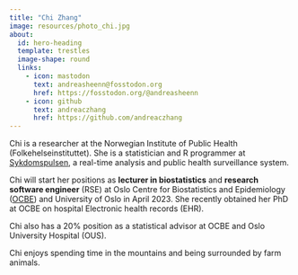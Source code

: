 ```yaml
---
title: "Chi Zhang"
image: resources/photo_chi.jpg
about:
  id: hero-heading
  template: trestles
  image-shape: round
  links:
    - icon: mastodon
      text: andreasheenn@fosstodon.org
      href: https://fosstodon.org/@andreasheenn
    - icon: github
      text: andreaczhang
      href: https://github.com/andreaczhang
---
```


::: {#hero-heading}

Chi is a researcher at the Norwegian Institute of Public Health (Folkehelseinstituttet). She is a statistician and R programmer at [Sykdomspulsen](https://docs.sykdomspulsen.no), a real-time analysis and public health surveillance system.

Chi will start her positions as **lecturer in biostatistics** and **research software engineer** (RSE) at Oslo Centre for Biostatistics and Epidemiology ([OCBE](https://www.med.uio.no/imb/english/research/centres/ocbe/)) and University of Oslo in April 2023. She recently obtained her PhD at OCBE on hospital Electronic health records (EHR). 

Chi also has a 20% position as a statistical advisor at OCBE and Oslo University Hospital (OUS). 

Chi enjoys spending time in the mountains and being surrounded by farm animals.
:::
